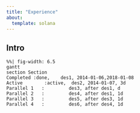 ```yaml
---
title: "Experience"
about:
  template: solana
---
```


## Intro
 
```mermaid
%%| fig-width: 6.5
gantt
section Section
Completed :done,    des1, 2014-01-06,2018-01-08
Active        :active,  des2, 2014-01-07, 3d
Parallel 1   :         des3, after des1, d
Parallel 2   :         des4, after des1, 1d
Parallel 3   :         des5, after des3, 1d
Parallel 4   :         des6, after des4, 1d
```